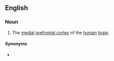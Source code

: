 ==English==

===Noun===
{{en-noun|es|paracingulate cortices}}

# The [[medial]] [[prefrontal cortex]] of the [[human]] [[brain]].

====Synonyms====
* {{l|en|PCC}}